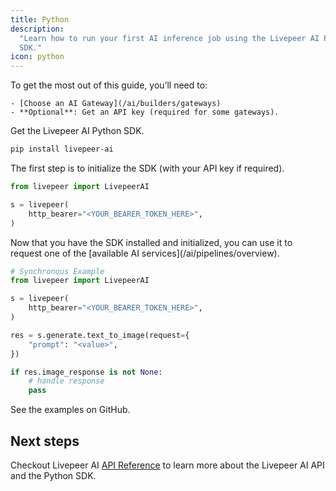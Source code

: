 ```yaml
---
title: Python
description:
  "Learn how to run your first AI inference job using the Livepeer AI Python
  SDK."
icon: python
---
```


<Steps>
  <Step title="Prerequisites">
  To get the most out of this guide, you’ll need to:

    - [Choose an AI Gateway](/ai/builders/gateways)
    - **Optional**: Get an API key (required for some gateways).

  </Step>

  <Step title="Install the SDK">
  Get the Livepeer AI Python SDK.

```bash
pip install livepeer-ai
```

  </Step>
  
  <Step title="Initialize the SDK">
  The first step is to initialize the SDK (with your API key if required).

```python
from livepeer import LivepeerAI

s = livepeer(
    http_bearer="<YOUR_BEARER_TOKEN_HERE>",
)
```

  </Step>
  <Step title="Use the SDK">
  Now that you have the SDK installed and initialized, you can use it to request one of the [available AI services](/ai/pipelines/overview).

```python
# Synchronous Example
from livepeer import LivepeerAI

s = livepeer(
    http_bearer="<YOUR_BEARER_TOKEN_HERE>",
)

res = s.generate.text_to_image(request={
    "prompt": "<value>",
})

if res.image_response is not None:
    # handle response
    pass
```

  </Step>
  
  <Step title="Try it yourself">
    <Card
      title="Python Examples"
      href="https://github.com/livepeer/livepeer-ai-python/tree/main/docs/sdks/generate#generate"
      icon="arrow-up-right-from-square"
    >
        See the examples on GitHub.
    </Card>
  </Step>
</Steps>

## Next steps

Checkout Livepeer AI [API Reference](/ai/api-reference) to learn more about the
Livepeer AI API and the Python SDK.
